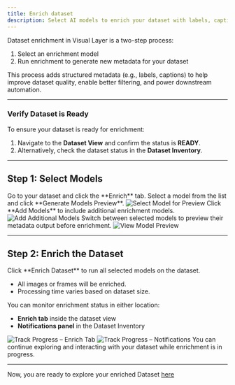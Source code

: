 ```yaml
---
title: Enrich dataset
description: Select AI models to enrich your dataset with labels, captions, and metadata using Visual Layer's enrichment flow.
---
```


Dataset enrichment in Visual Layer is a two-step process:

1. Select an enrichment model
2. Run enrichment to generate new metadata for your dataset

This process adds structured metadata (e.g., labels, captions) to help improve dataset quality, enable better filtering, and power downstream automation.

---

### Verify Dataset is Ready

To ensure your dataset is ready for enrichment:

1. Navigate to the **Dataset View** and confirm the status is **READY**.  
2. Alternatively, check the dataset status in the **Dataset Inventory**.

---

## Step 1: Select Models

<Steps>

<Step title="Open the Enrich Tab">
Go to your dataset and click the **Enrich** tab.
</Step>

<Step title="Choose a Model">
Select a model from the list and click **Generate Models Preview**.

<Frame>
  <img src="https://files.readme.io/48d302b7b8975a547fc20895f2261373080d920b4f2f0ce32c3daebb0148bbd0-image.png" alt="Select Model for Preview" />
</Frame>
</Step>

<Step title="(Optional) Add More Models">
Click **Add Models** to include additional enrichment models.

<Frame>
  <img src="https://files.readme.io/4af51591dd776faa73acd1bd869415127750bc4afa8b5e991d62365609a7b58a-image.png" alt="Add Additional Models" />
</Frame>
</Step>

<Step title="Preview Model Outputs">
Switch between selected models to preview their metadata output before enrichment.

<Frame>
  <img src="https://files.readme.io/935f0fd46f8a22191a17bdee3c294b4abc67ed9a0f057669633e759ae2e7734f-image.png" alt="View Model Preview" />
</Frame>
</Step>

</Steps>

---

## Step 2: Enrich the Dataset

<Steps>

<Step title="Start Enrichment">
Click **Enrich Dataset** to run all selected models on the dataset.

- All images or frames will be enriched.
- Processing time varies based on dataset size.
</Step>

<Step title="Track Progress">
You can monitor enrichment status in either location:

- **Enrich tab** inside the dataset view  
- **Notifications panel** in the Dataset Inventory

<Frame>
  <img src="https://files.readme.io/99f5ed83ecaa06d4131a434a34188d5fdc5121a0097e87d75910e3a5d4c797ec-image.png" alt="Track Progress – Enrich Tab" />
</Frame>

<Frame>
  <img src="https://files.readme.io/d30ad5ed33f77fa4aba768ef5ca9e53af5a31aa3b35323c0a426cbd42f618b9b-image.png" alt="Track Progress – Notifications" />
</Frame>

<Tip>
You can continue exploring and interacting with your dataset while enrichment is in progress.
</Tip>

</Step>

</Steps>

---

<Note>

Now, you are ready to explore your enriched Dataset [here](/docs/Dataset-Enrichment/analyze-enriched-dataset.mdx)

</Note>

